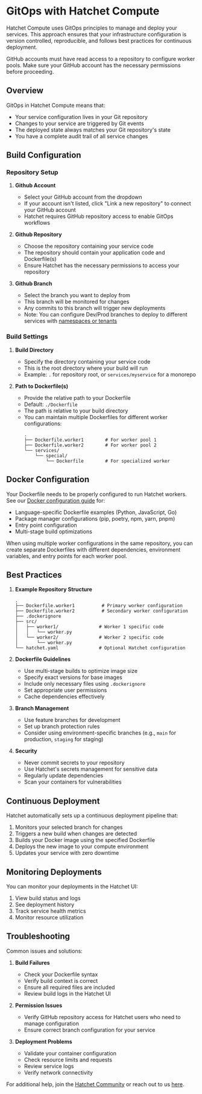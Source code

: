 
# GitOps with Hatchet Compute

Hatchet Compute uses GitOps principles to manage and deploy your services. This approach ensures that your infrastructure configuration is version controlled, reproducible, and follows best practices for continuous deployment.

<Callout type="info">
  GitHub accounts must have read access to a repository to configure worker
  pools. Make sure your GitHub account has the necessary permissions before
  proceeding.
</Callout>

## Overview

GitOps in Hatchet Compute means that:

- Your service configuration lives in your Git repository
- Changes to your service are triggered by Git events
- The deployed state always matches your Git repository's state
- You have a complete audit trail of all service changes

## Build Configuration

### Repository Setup

1. **Github Account**

   - Select your GitHub account from the dropdown
   - If your account isn't listed, click "Link a new repository" to connect your GitHub account
   - Hatchet requires GitHub repository access to enable GitOps workflows

2. **Github Repository**

   - Choose the repository containing your service code
   - The repository should contain your application code and Dockerfile(s)
   - Ensure Hatchet has the necessary permissions to access your repository

3. **Github Branch**
   - Select the branch you want to deploy from
   - This branch will be monitored for changes
   - Any commits to this branch will trigger new deployments
   - Note: You can configure Dev/Prod branches to deploy to different services with [namespaces or tenants](../environments.mdx)

### Build Settings

1. **Build Directory**

   - Specify the directory containing your service code
   - This is the root directory where your build will run
   - Example: `.` for repository root, or `services/myservice` for a monorepo

2. **Path to Dockerfile(s)**
   - Provide the relative path to your Dockerfile
   - Default: `./Dockerfile`
   - The path is relative to your build directory
   - You can maintain multiple Dockerfiles for different worker configurations:
     ```
     .
     ├── Dockerfile.worker1        # For worker pool 1
     ├── Dockerfile.worker2        # For worker pool 2
     └── services/
         └── special/
             └── Dockerfile        # For specialized worker
     ```

## Docker Configuration

Your Dockerfile needs to be properly configured to run Hatchet workers. See our [Docker configuration guide](../docker.mdx) for:

- Language-specific Dockerfile examples (Python, JavaScript, Go)
- Package manager configurations (pip, poetry, npm, yarn, pnpm)
- Entry point configuration
- Multi-stage build optimizations

<Callout type="info">
  When using multiple worker configurations in the same repository, you can
  create separate Dockerfiles with different dependencies, environment
  variables, and entry points for each worker pool.
</Callout>

## Best Practices

1. **Example Repository Structure**

   ```
   .
   ├── Dockerfile.worker1          # Primary worker configuration
   ├── Dockerfile.worker2          # Secondary worker configuration
   ├── .dockerignore
   ├── src/
   │   ├── worker1/               # Worker 1 specific code
   │   │   └── worker.py
   │   └── worker2/               # Worker 2 specific code
   │       └── worker.py
   └── hatchet.yaml               # Optional Hatchet configuration
   ```

2. **Dockerfile Guidelines**

   - Use multi-stage builds to optimize image size
   - Specify exact versions for base images
   - Include only necessary files using `.dockerignore`
   - Set appropriate user permissions
   - Cache dependencies effectively

3. **Branch Management**

   - Use feature branches for development
   - Set up branch protection rules
   - Consider using environment-specific branches (e.g., `main` for production, `staging` for staging)

4. **Security**
   - Never commit secrets to your repository
   - Use Hatchet's secrets management for sensitive data
   - Regularly update dependencies
   - Scan your containers for vulnerabilities

## Continuous Deployment

Hatchet automatically sets up a continuous deployment pipeline that:

1. Monitors your selected branch for changes
2. Triggers a new build when changes are detected
3. Builds your Docker image using the specified Dockerfile
4. Deploys the new image to your compute environment
5. Updates your service with zero downtime

## Monitoring Deployments

You can monitor your deployments in the Hatchet UI:

1. View build status and logs
2. See deployment history
3. Track service health metrics
4. Monitor resource utilization

## Troubleshooting

Common issues and solutions:

1. **Build Failures**

   - Check your Dockerfile syntax
   - Verify build context is correct
   - Ensure all required files are included
   - Review build logs in the Hatchet UI

2. **Permission Issues**

   - Verify GitHub repository access for Hatchet users who need to manage configuration
   - Ensure correct branch configuration for your service

3. **Deployment Problems**
   - Validate your container configuration
   - Check resource limits and requests
   - Review service logs
   - Verify network connectivity

For additional help, join the [Hatchet Community](https://hatchet.run/discord) or reach out to us [here](https://hatchet.run/office-hours).
